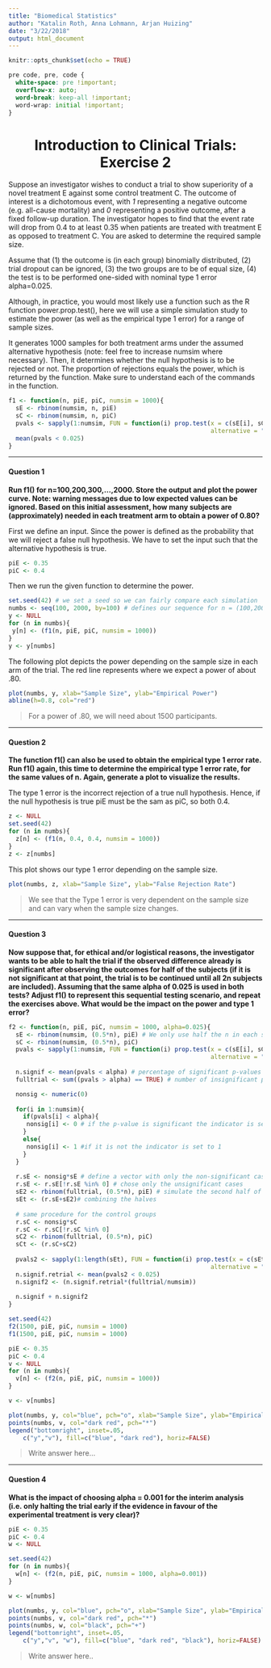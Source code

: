 ```yaml
---
title: "Biomedical Statistics"
author: "Katalin Roth, Anna Lohmann, Arjan Huizing"
date: "3/22/2018"
output: html_document
---
```


```r
knitr::opts_chunk$set(echo = TRUE)
```

```css
pre code, pre, code {
  white-space: pre !important;
  overflow-x: auto;
  word-break: keep-all !important;
  word-wrap: initial !important;
}
```

<center> <h1>Introduction to Clinical Trials: Exercise 2</h1> </center>

Suppose an investigator wishes to conduct a trial to show superiority of a novel treatment E against some control treatment C. The outcome of interest is a dichotomous event, with *1* representing a negative outcome (e.g. all-cause mortality) and *0* representing a positive outcome, after a fixed follow-up duration. The investigator hopes to find that the event rate will drop from 0.4 to at least 0.35 when patients are treated with treatment E as opposed to treatment C. You are asked to determine the required sample size.

Assume that (1) the outcome is (in each group) binomially distributed, (2) trial dropout can be ignored, (3) the two groups are to be of equal size, (4) the test is to be performed one-sided with nominal type 1 error alpha=0.025.

Although, in practice, you would most likely use a function such as the R function power.prop.test(), here we will use a simple simulation study to estimate the power (as well as the empirical type 1 error) for a range of sample sizes.

It generates 1000 samples for both treatment arms under the assumed alternative
hypothesis (note: feel free to increase numsim where necessary). Then, it
determines whether the null hypothesis is to be rejected or not. The proportion
of rejections equals the power, which is returned by the function. Make sure to
understand each of the commands in the function.

```r
f1 <- function(n, piE, piC, numsim = 1000){
  sE <- rbinom(numsim, n, piE)
  sC <- rbinom(numsim, n, piC)
  pvals <- sapply(1:numsim, FUN = function(i) prop.test(x = c(sE[i], sC[i]), n = c(n, n),
                                                        alternative = "less")$p.value)
  mean(pvals < 0.025)
}
```


***

#### Question 1

**Run f1() for n=100,200,300,...,2000. Store the output and plot the power curve. Note: warning messages due to low expected values can be ignored. Based on this initial assessment, how many subjects are (approximately) needed in each treatment arm to obtain a power of 0.80?**

First we define an input. Since the power is defined as the probability that we will reject a false null hypothesis. We have to set the input such that the alternative hypothesis is true.

```r
piE <- 0.35
piC <- 0.4
```

Then we run the given function to determine the power.

```r
set.seed(42) # we set a seed so we can fairly compare each simulation
numbs <- seq(100, 2000, by=100) # defines our sequence for n = (100,200,300,...2000)
y <- NULL
for (n in numbs){
 y[n] <- (f1(n, piE, piC, numsim = 1000))
}
y <- y[numbs]
```

The following plot depicts the power depending on the sample size in each arm of the trial. The red line represents where we expect a power of about .80. 

```r
plot(numbs, y, xlab="Sample Size", ylab="Empirical Power")
abline(h=0.8, col="red")
```

> For a power of .80, we will need about 1500 participants.

***

#### Question 2

**The function f1() can also be used to obtain the empirical type 1 error rate. Run f1() again, this time to determine the empirical type 1 error rate, for the same values of n. Again, generate a plot to visualize the results.**

The type 1 error is the incorrect rejection of a true null hypothesis. Hence, if the null hypothesis is true piE must be the sam as piC, so both 0.4.

```r
z <- NULL
set.seed(42)
for (n in numbs){
  z[n] <- (f1(n, 0.4, 0.4, numsim = 1000))
}
z <- z[numbs]
```

This plot shows our type 1 error depending on the sample size.

```r
plot(numbs, z, xlab="Sample Size", ylab="False Rejection Rate")
```

> We see that the Type 1 error is very dependent on the sample size and can vary when the sample size changes. 

***

#### Question 3

**Now suppose that, for ethical and/or logistical reasons, the investigator wants to be able to halt the trial if the observed difference already is significant after observing the outcomes for half of the subjects (if it is not significant at that point, the trial is to be continued until all 2n subjects are included). Assuming that the same alpha of 0.025 is used in both tests? Adjust f1() to represent this sequential testing scenario, and repeat the exercises above. What would be the impact on the power and type 1 error?**

```r
f2 <- function(n, piE, piC, numsim = 1000, alpha=0.025){
  sE <- rbinom(numsim, (0.5*n), piE) # We only use half the n in each step.
  sC <- rbinom(numsim, (0.5*n), piC)
  pvals <- sapply(1:numsim, FUN = function(i) prop.test(x = c(sE[i], sC[i]), n = c((0.5*n), (0.5*n)),
                                                        alternative = "less")$p.value)
  
  n.signif <- mean(pvals < alpha) # percentage of significant p-values
  fulltrial <- sum((pvals > alpha) == TRUE) # number of insignificant p-values

  nonsig <- numeric(0)
  
  for(i in 1:numsim){
    if(pvals[i] < alpha){
     nonsig[i] <- 0 # if the p-value is significant the indicator is set to zero
    }
    else{
     nonsig[i] <- 1 #if it is not the indicator is set to 1
    }
  }
  
  r.sE <- nonsig*sE # define a vector with only the non-significant cases
  r.sE <- r.sE[!r.sE %in% 0] # chose only the unsignificant cases
  sE2 <- rbinom(fulltrial, (0.5*n), piE) # simulate the second half of the non-significant trial
  sEt <- (r.sE+sE2)# combining the halves
  
  # same procedure for the control groups
  r.sC <- nonsig*sC
  r.sC <- r.sC[!r.sC %in% 0]
  sC2 <- rbinom(fulltrial, (0.5*n), piC)
  sCt <- (r.sC+sC2)
  
  pvals2 <- sapply(1:length(sEt), FUN = function(i) prop.test(x = c(sEt[i], sCt[i]), n = c(n, n),
                                                        alternative = "less")$p.value)
  n.signif.retrial <- mean(pvals2 < 0.025)
  n.signif2 <- (n.signif.retrial*(fulltrial/numsim))
  
  n.signif + n.signif2
}

set.seed(42)
f2(1500, piE, piC, numsim = 1000)
f1(1500, piE, piC, numsim = 1000) 

piE <- 0.35
piC <- 0.4
v <- NULL
for (n in numbs){
  v[n] <- (f2(n, piE, piC, numsim = 1000))
}

v <- v[numbs]

```

```r
plot(numbs, y, col="blue", pch="o", xlab="Sample Size", ylab="Empirical Power")
points(numbs, v, col="dark red", pch="*")
legend("bottomright", inset=.05,
  	c("y","v"), fill=c("blue", "dark red"), horiz=FALSE)
```

> Write answer here...

***

#### Question 4

**What is the impact of choosing alpha = 0.001 for the interim analysis (i.e. only halting the trial early if the evidence in favour of the experimental treatment is very clear)?**

```r
piE <- 0.35
piC <- 0.4
w <- NULL

set.seed(42)
for (n in numbs){
  w[n] <- (f2(n, piE, piC, numsim = 1000, alpha=0.001))
}

w <- w[numbs]

```


```r
plot(numbs, y, col="blue", pch="o", xlab="Sample Size", ylab="Empirical Power")
points(numbs, v, col="dark red", pch="*")
points(numbs, w, col="black", pch="+")
legend("bottomright", inset=.05,
  	c("y","v", "w"), fill=c("blue", "dark red", "black"), horiz=FALSE)
```

> Write answer here..
